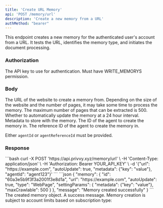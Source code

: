 ```yaml
---
title: 'Create URL Memory'
api: 'POST /memory/url'
description: 'Create a new memory from a URL'
authMethod: "bearer"
---
```


This endpoint creates a new memory for the authenticated user's account from a URL. It tests the URL, identifies the memory type, and initiates the document processing.

### Authorization

<Authorization name="Authorization" type="string" required>
  The API key to use for authentication. Must have WRITE_MEMORYS permission.
</Authorization>

### Body

<ParamField body="url" type="string" required format="uri">
  The URL of the website to create a memory from.
</ParamField>
<Note>
  Depending on the size of the website and the number of pages, it may take some time to process the memory.
  The maximum number of pages that can be extracted is 500.
</Note>

<ParamField body="autoUpdate" type="boolean" required>
  Whether to automatically update the memory at a 24 hour interval.
</ParamField>

<ParamField body="metadata" type="object" optional>
  Metadata to store with the memory.
</ParamField>

<ParamField body="agentId" type="string" optional>
  The ID of the agent to create the memory in.
</ParamField>

<ParamField body="agentReferenceId" type="string" optional>
  The reference ID of the agent to create the memory in.
</ParamField>

Either `agentId` or `agentReferenceId` must be provided.

### Response

<RequestExample>
```bash
curl -X POST 'https://api.privvy.xyz/memory/url' \
-H 'Content-Type: application/json' \
-H 'Authorization: Bearer YOUR_API_KEY' \
-d '{"url": "https://example.com", "autoUpdate": true, "metadata": {"key": "value"}, "agentId": "agent123"}'
```
</RequestExample>

<ResponseExample>
```json
{
  "memory": {
    "id": "60a3e5b9f3f3a2001f3e8d1a",
    "url": "https://example.com",
    "autoUpdate": true,
    "type": "WebPage",
    "settingParams": {
      "metadata": {"key": "value"},
      "maxCrawlable": 500
    }
  },
  "message": "Memory created successfully"
}
```
</ResponseExample>

<ResponseField name="memory" type="object">
  The created memory object.
</ResponseField>

<ResponseField name="message" type="string">
  A success message.
</ResponseField>

<Note>
  Memory creation is subject to account limits based on subscription type:
</Note>
